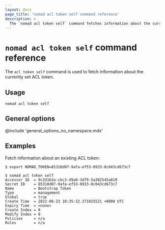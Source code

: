 ```yaml
---
layout: docs
page_title: 'nomad acl token self command reference'
description: >
  The `nomad acl token self` command fetches information about the currently set access control list (ACL) token. Review accessor ID, secret ID, name, type, global scope, time to live (TTL), policies, and roles.
---
```


# `nomad acl token self` command reference

The `acl token self` command is used to fetch information about the currently
set ACL token.

## Usage

```plaintext
nomad acl token self
```

## General options

@include 'general_options_no_namespace.mdx'

## Examples

Fetch information about an existing ACL token:

```shell-session
$ export NOMAD_TOKEN=85310d07-9afa-ef53-0933-0c043cd673c7

$ nomad acl token self
Accessor ID  = 9c2d1b3a-cbc3-d9a0-3df9-5a382545a819
Secret ID    = 85310d07-9afa-ef53-0933-0c043cd673c7
Name         = Bootstrap Token
Type         = management
Global       = true
Create Time  = 2022-08-23 10:35:32.371025521 +0000 UTC
Expiry Time  = <none>
Create Index = 8
Modify Index = 8
Policies     = n/a
Roles        = n/a
```
